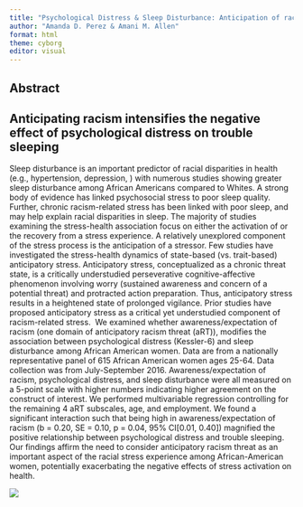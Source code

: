 ```yaml
---
title: "Psychological Distress & Sleep Disturbance: Anticipation of racism as an effect magnifier"
author: "Amanda D. Perez & Amani M. Allen"
format: html
theme: cyborg
editor: visual
---
```


## Abstract

::: callout-note
## **Anticipating racism** intensifies the negative effect of psychological distress on **trouble sleeping**
:::

Sleep disturbance is an important predictor of racial disparities in health (e.g., hypertension, depression, ) with numerous studies showing greater sleep disturbance among African Americans compared to Whites. A strong body of evidence has linked psychosocial stress to poor sleep quality. Further, chronic racism-related stress has been linked with poor sleep, and may help explain racial disparities in sleep. The majority of studies examining the stress-health association focus on either the activation of or the recovery from a stress experience. A relatively unexplored component of the stress process is the anticipation of a stressor. Few studies have investigated the stress-health dynamics of state-based (vs. trait-based) anticipatory stress. Anticipatory stress, conceptualized as a chronic threat state, is a critically understudied perseverative cognitive-affective phenomenon involving worry (sustained awareness and concern of a potential threat) and protracted action preparation. Thus, anticipatory stress results in a heightened state of prolonged vigilance. Prior studies have proposed anticipatory stress as a critical yet understudied component of racism-related stress.  We examined whether awareness/expectation of racism (one domain of anticipatory racism threat (aRT)), modifies the association between psychological distress (Kessler-6) and sleep disturbance among African American women. Data are from a nationally representative panel of 615 African American women ages 25-64. Data collection was from July-September 2016. Awareness/expectation of racism, psychological distress, and sleep disturbance were all measured on a 5-point scale with higher numbers indicating higher agreement on the construct of interest. We performed multivariable regression controlling for the remaining 4 aRT subscales, age, and employment. We found a significant interaction such that being high in awareness/expectation of racism (b = 0.20, SE = 0.10, p = 0.04, 95% CI\[0.01, 0.40\]) magnified the positive relationship between psychological distress and trouble sleeping. Our findings affirm the need to consider anticipatory racism threat as an important aspect of the racial stress experience among African-American women, potentially exacerbating the negative effects of stress activation on health. 

![](graph1.png)
